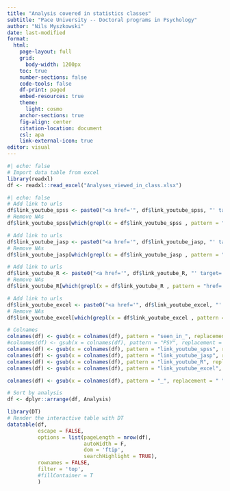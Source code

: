 ```yaml
---
title: "Analysis covered in statistics classes"
subtitle: "Pace University -- Doctoral programs in Psychology"
author: "Nils Myszkowski"
date: last-modified
format: 
  html:
    page-layout: full
    grid:
      body-width: 1200px
    toc: true
    number-sections: false
    code-tools: false
    df-print: paged
    embed-resources: true
    theme:
      light: cosmo
    anchor-sections: true
    fig-align: center
    citation-location: document
    csl: apa
    link-external-icon: true
editor: visual
---
```


```r
#| echo: false
# Import data table from excel
library(readxl)
df <- readxl::read_excel("Analyses_viewed_in_class.xlsx")
```

```r
#| echo: false
# Add link to urls
df$link_youtube_spss <- paste0("<a href='", df$link_youtube_spss, "' target='_blank'>Watch Video</a>")
# Remove NAs
df$link_youtube_spss[which(grepl(x = df$link_youtube_spss , pattern = "href='NA'"))] <- NA

# Add link to urls
df$link_youtube_jasp <- paste0("<a href='", df$link_youtube_jasp, "' target='_blank'>Watch Video</a>")
# Remove NAs
df$link_youtube_jasp[which(grepl(x = df$link_youtube_jasp , pattern = "href='NA'"))] <- NA

# Add link to urls
df$link_youtube_R <- paste0("<a href='", df$link_youtube_R, "' target='_blank'>Watch Video</a>")
# Remove NAs
df$link_youtube_R[which(grepl(x = df$link_youtube_R , pattern = "href='NA'"))] <- NA

# Add link to urls
df$link_youtube_excel <- paste0("<a href='", df$link_youtube_excel, "' target='_blank'>Watch Video</a>")
# Remove NAs
df$link_youtube_excel[which(grepl(x = df$link_youtube_excel , pattern = "href='NA'"))] <- NA

# Colnames
colnames(df) <- gsub(x = colnames(df), pattern = "seen_in_", replacement = "")
#colnames(df) <- gsub(x = colnames(df), pattern = "PSY", replacement = "")
colnames(df) <- gsub(x = colnames(df), pattern = "link_youtube_spss", replacement = "Video SPSS")
colnames(df) <- gsub(x = colnames(df), pattern = "link_youtube_jasp", replacement = "Video JASP")
colnames(df) <- gsub(x = colnames(df), pattern = "link_youtube_R", replacement = "Video R")
colnames(df) <- gsub(x = colnames(df), pattern = "link_youtube_excel", replacement = "Video Excel")

colnames(df) <- gsub(x = colnames(df), pattern = "_", replacement = " ")

# Sort by analysis
df <- dplyr::arrange(df, Analysis)

library(DT)
# Render the interactive table with DT
datatable(df, 
          escape = FALSE, 
          options = list(pageLength = nrow(df), 
                         autoWidth = F, 
                         dom = 'ftip', 
                         searchHighlight = TRUE),
          rownames = FALSE,
          filter = 'top', 
          #fillContainer = T
          )

```
